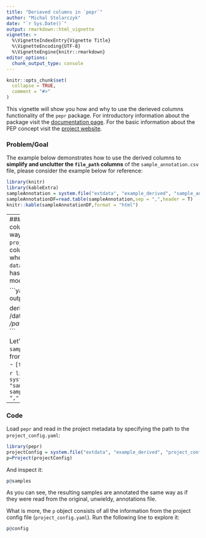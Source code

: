 ```yaml
---
title: "Derieved columns in `pepr`"
author: "Michal Stolarczyk"
date: "`r Sys.Date()`"
output: rmarkdown::html_vignette
vignette: >
  %\VignetteIndexEntry{Vignette Title}
  %\VignetteEncoding{UTF-8}
  %\VignetteEngine{knitr::rmarkdown}
editor_options: 
  chunk_output_type: console
---
```


```r
knitr::opts_chunk$set(
  collapse = TRUE,
  comment = "#>"
)
```

This vignette will show you how and why to use the derieved columns functionality of the `pepr` package. For introductory information about the package visit the [documentation page](http://code.databio.org/pepr/index.html). For the basic information about the PEP concept visit the [project website](https://pepkit.github.io/).

### Problem/Goal
The example below demonstrates how to use the derived columns to **simplify and unclutter the `file_path` columns** of the `sample_annotation.csv` file, please consider the example below for reference:


```r
library(knitr)
library(kableExtra)
sampleAnnotation = system.file("extdata", "example_derived", "sample_annotation_pre.csv", package="pepr")
sampleAnnotationDF=read.table(sampleAnnotation,sep = ",",header = T)
knitr::kable(sampleAnnotationDF,format = "html") 
```

----
### Solution
As the name suggests the entries in the specified columns (here: `file_path`) can be derived from other ones. The way how this process is carried out is indicated explicitly in the `project_config.yaml` file (presented below). The name of the column is determined in the `derived_columns` key-value pair, whereas the pattern for the entries construction - in the `data_sources` one. Note that the second level key (here: `source`) has to exactly match the entries in the `file_path` column of the modified `sample_annotation.csv` (presented below).

```yaml
metadata:
    sample_annotation: sample_annotation.csv
    output_dir: $HOME/hello_looper_results

derived_columns: [file_path]
data_sources:
    source1: /data/lab/project/{organism}_{time}h.fastq
    source2: /path/from/collaborator/weirdNamingScheme_{external_id}.fastq
```

Let's introduce a few modifications to the original `sample_annotation.csv` file to map the appropriate data sources from the `project_config.yaml` with entries in the derived column - `[file_path]`:

```r
library(knitr)
library(kableExtra)
sampleAnnotation = system.file("extdata", "example_derived", "sample_annotation.csv", package="pepr")
sampleAnnotationDF=read.table(sampleAnnotation,sep = ",",header = T)
kable(sampleAnnotationDF,format = "html") 
```
----
### Code
Load `pepr` and read in the project metadata by specifying the path to the `project_config.yaml`:

```r
library(pepr)
projectConfig = system.file("extdata", "example_derived", "project_config.yaml", package="pepr")
p=Project(projectConfig)
```

And inspect it:

```r
p@samples
```

As you can see, the resulting samples are annotated the same way as if they were read from the original, unwieldy, annotations file.

What is more, the `p` object consists of all the information from the project config file (`project_config.yaml`). Run the following line to explore it:

```r
p@config
```


